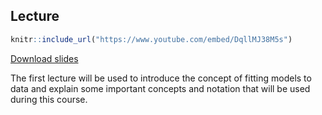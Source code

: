 ## Lecture

```{r, echo = FALSE}
knitr::include_url("https://www.youtube.com/embed/DqllMJ38M5s")
```

[Download slides](pdfs/tcsm_week_1.pdf)

The first lecture will be used to introduce the concept of fitting models to data and explain some important concepts and notation that will be used during this course.
